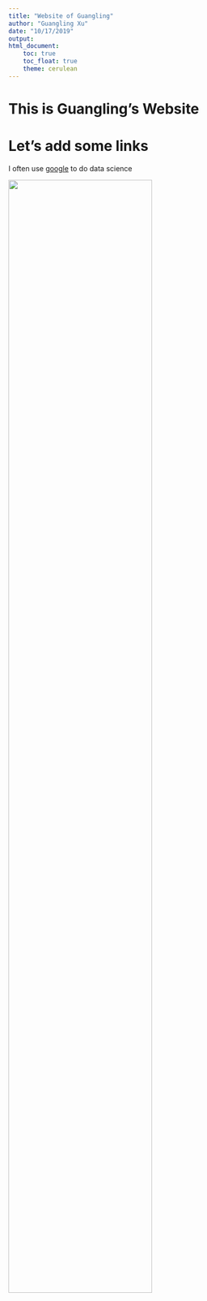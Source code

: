 ```yaml
---
title: "Website of Guangling"
author: "Guangling Xu"
date: "10/17/2019"
output: 
html_document:
    toc: true
    toc_float: true
    theme: cerulean
---
```

# This is Guangling's Website

# Let's add some links

I often use [google](http://www.google.com) to do data science

<img src="screen saver.jpg" style="width:75%">